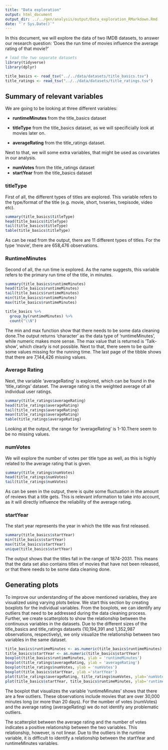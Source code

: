 ```yaml
---
title: "Data exploration"
output: html_document
output_dir: ../../gen/analysis/output/Data_exploration_RMarkdown.Rmd
date: "`r Sys.Date()`"
---
```

In this document, we will explore the data of two IMDB datasets, to answer our research question: 'Does the run time of movies influence the average rating of that movie?'

```r
# load the two separate datasets
library(tidyverse)
library(dplyr)

title_basics <- read_tsv("../../data/datasets/title_basics.tsv")
title_ratings <- read_tsv("../../data/datasets/title_ratings.tsv") 

```

## Summary of relevant variables
We are going to be looking at three different variables:

- **runtimeMinutes** from the title_basics dataset

- **titleType** from the title_basics dataset, as we will specificially look at movies later on. 

- **averageRating** from the title_ratings dataset. 

Next to that, we will some extra variables, that might be used as covariates in our analysis. 

- **numVotes** from the title_ratings dataset
- **startYear** from the title_basics dataset 


### titleType

First of all, the different types of titles are explored. This variable refers to the type/format of the title (e.g. movie, short, tvseries, tvepisode, video etc). 

```r

summary(title_basics$titleType)
head(title_basics$titleType)
tail(title_basics$titleType)
table(title_basics$titleType)

```
As can be read from the output, there are 11 different types of titles. For the type 'movie', there are 658,476 observations.

### RuntimeMinutes 

Second of all, the run time is explored. As the name suggests, this variable refers to the primary run time of the title, in minutes.

```r

summary(title_basics$runtimeMinutes)
head(title_basics$runtimeMinutes)
tail(title_basics$runtimeMinutes)
min(title_basics$runtimeMinutes)
max(title_basics$runtimeMinutes)

title_basics %>%
  group_by(runtimeMinutes) %>%
  count("\\N")

```
The min and max function show that there needs to be some data cleaning done.The output returns 'character' as the data type of 'runtimeMinutes', while numeric makes more sense. The max value that is returned is 'Talk-show', which clearly is not possible. Next to that, there seem to be quite some values missing for the running time. The last page of the tibble shows that there are 7,144,426 missing values. 

### Average Rating 

Next, the variable 'averageRating' is explored, which can be found in the 'title_ratings' dataset. The average rating is the weighted average of all individual user ratings. 

```r

summary(title_ratings$averageRating)
head(title_ratings$averageRating)
tail(title_ratings$averageRating)
mean(title_ratings$averageRating)
table(title_ratings$averageRating)
```
Looking at the output, the range for 'averageRating' is 1-10.There seem to be no missing values. 

### numVotes 
We will explore the number of votes per title type as well, as this is highly related to the average rating that is given. 

```r
summary(title_ratings$numVotes)
head(title_ratings$numVotes)
tail(title_ratings$numVotes)
```
As can be seen in the output, there is quite some fluctuation in the amount of reviews that a title gets. This is relevant information to take into account, as it will directly influence the reliability of the average rating. 

### startYear 
The start year represents the year in which the title was first released. 
```r
summary(title_basics$startYear)
min(title_basics$startYear)
max(title_basics$startYear)
unique(title_basics$startYear)
```
The output shows that the titles fall in the range of 1874-2031. This means that the data set also contains titles of movies that have not been released, or that there needs to be some data cleaning done. 

## Generating plots
To improve our understanding of the above mentioned variables, they are visualized using varying plots below. We start this section by creating boxplots for the individual variables. From the boxplots, we can identify any outliers that need to be addressed during the data cleaning process. 
Further, we create scatterplots to show the relationship between the continuous variables in the datasets. Due to the different sizes of the title_basics and title_ratings datasets (10,194,391 and 1,352,987 observations, respectively), we only visualize the relationship between two variables in the same dataset.  
```r
title_basics$runtimeMinutes <- as.numeric(title_basics$runtimeMinutes)
title_basics$startYear <- as.numeric(title_basics$startYear)
boxplot(title_basics$runtimeMinutes, ylab = 'runtimeMinutes')
boxplot(title_ratings$averageRating, ylab = 'averageRating')
boxplot(title_ratings$numVotes, ylab = 'numVotes')
boxplot(title_basics$startYear, ylab ='startYear')
plot(title_ratings$averageRating, title_ratings$numVotes, ylab='numVotes' , xlab='averageRating')
plot(title_basics$startYear, title_basics$runtimeMinutes, ylab='runtimeMinutes' , xlab='startYear')
```
The boxplot that visualizes the variable 'runtimeMinutes' shows that there are a few outliers. These observations include movies that are over 30,000 minutes long (or more than 20 days). For the number of votes (numVotes) and the average rating (averageRating) we do not identify any problematic outliers. 

The scatterplot between the average rating and the number of votes indicates a positive relationship between the two variables. This relationship, however, is not linear. Due to the outliers in the runtime variable, it is difficult to identify a relationship between the startYear and runtimeMinutes variables.

